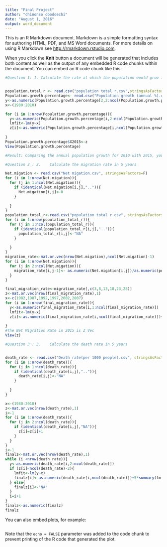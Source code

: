 ```yaml
---
title: "Final Project"
author: "chinonso obodoechi"
date: "August 1, 2016"
output: word_document
---
```


This is an R Markdown document. Markdown is a simple formatting syntax for authoring HTML, PDF, and MS Word documents. For more details on using R Markdown see <http://rmarkdown.rstudio.com>.

When you click the **Knit** button a document will be generated that includes both content as well as the output of any embedded R code chunks within the document. You can embed an R code chunk like this:

```r
#Question 1: 1.	Calculate the rate at which the population would grow in 5 years 


population.total.r <- read.csv("population total r.csv",stringsAsFactors = F,header=T)
Population.growth.percentage<- read.csv("Population growth (annual %).csv",stringsAsFactors = F, header = T)
y<-as.numeric(Population.growth.percentage[2,2:ncol(Population.growth.percentage)])
x<-(1980:2010)

for (i in 1:nrow(Population.growth.percentage)){
  y<-as.numeric(Population.growth.percentage[i,2:ncol(Population.growth.percentage)])
  lmfit<-lm(y~x)
  z[i]<-as.numeric(Population.growth.percentage[i,ncol(Population.growth.percentage)])+5*summary(lmfit)$coefficients["x","Estimate"]
  
}
Population.growth.percentage$X2015<-z
View(Population.growth.percentage)

#Result: Comparing the annual population growth for 2010 with 2015, you would see that some countries would grow almost exponential and some would would decrease as well. 


```





```r
#Question 2 : 2.	Calculate the migration rate in 5 years 

Net.migation <- read.csv("Net migation.csv", stringsAsFactors=F)
for (i in 1:nrow(Net.migation)){
  for (j in 1:ncol(Net.migation)){
    if (identical(Net.migation[i,j],"..")){
      Net.migation[i,j]<-0
    }
    
  }
}
population_total_r<-read.csv("population total r.csv", stringsAsFactors = F, header = T, na.strings = c(""), strip.white = T)
for (i in 1:nrow(population_total_r)){
  for (j in 1:ncol(population_total_r)){
    if (identical(population_total_r[i,j],"..")){
      population_total_r[i,j]<-"NA"
    }
    
  }
}
migration_rate<-mat.or.vec(nrow(Net.migation),ncol(Net.migation)-1)
for (i in 1:nrow(Net.migation)){
  for (j in 2:ncol(Net.migation)){
    migration_rate[i,j-1]<- as.numeric(Net.migation[i,j])/as.numeric(population_total_r[i,j])
  }
}

final_migration_rate<-migration_rate[,c(3,8,13,18,23,28)]
z<-mat.or.vec(nrow(final_migration_rate),1)
x<-c(1982,1987,1992,1997,2002,2007)
for (i in 1:nrow(final_migration_rate)){
  y<-as.numeric(final_migration_rate[i,1:ncol(final_migration_rate)])
  lmfit<-lm(y~x)
  z[i]<-as.numeric(final_migration_rate[i,ncol(final_migration_rate)])+8*summary(lmfit)$coefficients["x","Estimate"]
  
}
#The Net Migration Rate in 2015 is Z Vec
View(z)


```





```r
#Question 3 : 3.	Calculate the death rate in 5 years


death_rate <- read.csv("Death rate(per 1000 people).csv", stringsAsFactors=FALSE)
for (i in 1:nrow(death_rate)){
  for (j in 1:ncol(death_rate)){
    if (identical(death_rate[i,j],"..")){
      death_rate[i,j]<-"NA"
    }
    
  }
}

x<-(1980:2010)
z<-mat.or.vec(nrow(death_rate),1)
i<-1
for (i in 1:nrow(death_rate)){
  for (j in 2:ncol(death_rate)){
    if (identical(death_rate[i,j],"NA")){
      z[i]=z[i]+1
    }
  }
}
i<-1
finalz<-mat.or.vec(nrow(death_rate),1)
while (i <nrow(death_rate)){
  y<-as.numeric(death_rate[i,2:ncol(death_rate)])
  if (z[i]<ncol(death_rate)-2){
    lmfit<-lm(y~x)
    finalz[i]<-as.numeric(death_rate[i,ncol(death_rate)])+5*summary(lmfit)$coefficients["x","Estimate"]
  } else{
    finalz[i]<-"NA"
  }
  i=i+1
}
finalz<-as.numeric(finalz)
finalz
```


You can also embed plots, for example:

```r

```

Note that the `echo = FALSE` parameter was added to the code chunk to prevent printing of the R code that generated the plot.
